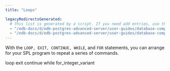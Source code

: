 ```yaml
---
title: "Loops"

legacyRedirectsGenerated:
  # This list is generated by a script. If you need add entries, use the `legacyRedirects` key.
  - "/edb-docs/d/edb-postgres-advanced-server/user-guides/database-compatibility-stored-procedural-language-guide/13/loops.html"
  - "/edb-docs/d/edb-postgres-advanced-server/user-guides/database-compatibility-stored-procedural-language-guide/latest/loops.html"
---
```


<div id="loops" class="registered_link"></div>

With the `LOOP, EXIT, CONTINUE, WHILE`, and `FOR` statements, you can arrange for your SPL program to repeat a series of commands.

<div class="toctree" maxdepth="3">

loop exit continue while for_integer_variant

</div>
